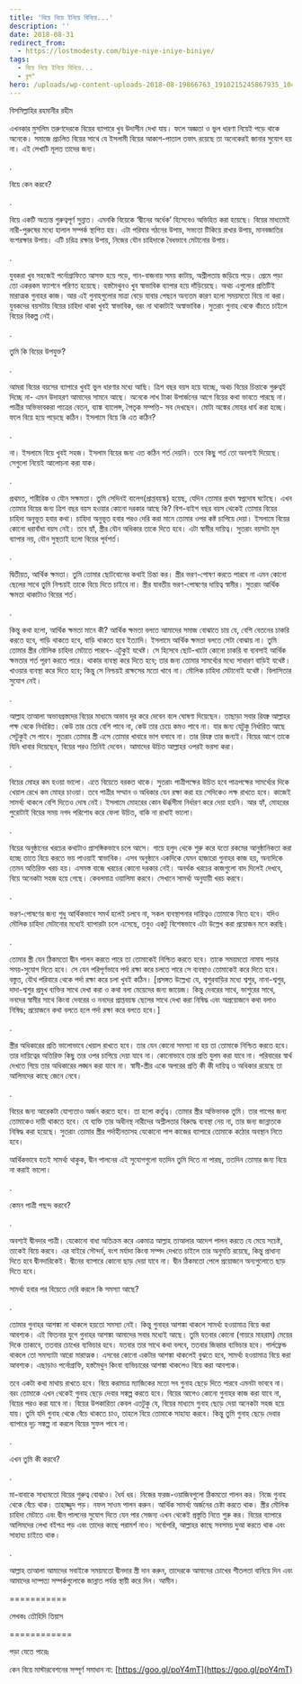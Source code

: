 ```yaml
---
title: 'বিয়ে নিয়ে ইনিয়ে বিনিয়ে...'
description: ''
date: 2018-08-31
redirect_from:
  - https://lostmodesty.com/biye-niye-iniye-biniye/
tags:
  - বিয়ে নিয়ে ইনিয়ে বিনিয়ে...
  - ব্লগ"
hero: /uploads/wp-content-uploads-2018-08-19866763_1910215245867935_1042820098_o.jpg
---
```


বিসমিল্লাহির রহমানীর রহীম

এখনকার মুসলিম তরুণদেরকে বিয়ের ব্যাপারে খুব উদাসীন দেখা যায়। ফলে অজ্ঞতা ও ভুল ধারণা নিয়েই পড়ে থাকে অনেকে। সমাজে প্রচলিত বিয়ের সাথে যে ইসলামী বিয়ের আকাশ-পাতাল তফাৎ রয়েছে তা অনেকেরই জানার সুযোগ হয় না। এই লেখাটি মূলত তাদের জন্য।

.

বিয়ে কেন করবে?

.

বিয়ে একটি অত্যন্ত গুরুত্বপূর্ণ সুন্নাত। এমনকি বিয়েকে ‘দ্বীনের অর্ধেক’ হিসেবেও অভিহিত করা হয়েছে। বিয়ের মাধ্যমেই নারী-পুরুষের মধ্যে হালাল সম্পর্ক স্থাপিত হয়। এটা পরিবার গঠনের উপায়, সভ্যতা টিকিয়ে রাখার উপায়, মানবজাতির বংশরক্ষার উপায়। এটি চরিত্র রক্ষার উপায়, নিজের যৌন চাহিদাকে বৈধভাবে মেটানোর উপায়।

.

যুবকরা খুব সহজেই পর্নোগ্রাফিতে আসক্ত হয়ে পড়ে, গান-বাজনায় সময় কাটায়, অশ্লীলতায় জড়িয়ে পড়ে। প্রেমে পড়া তো একরকম ফ্যাশনে পরিণত হয়েছে। হস্তমৈথুনও খুব স্বাভাবিক ব্যাপার হয়ে দাঁড়িয়েছে। অথচ এগুলোর প্রতিটিই মারাত্মক গুনাহর কাজ। আর এই গুনাহগুলোর মাত্রা বেড়ে যাবার পেছনে অন্যতম কারণ হলো সময়মতো বিয়ে না করা। যুবকদের বয়সটায় বিয়ের চাহিদা থাকা খুবই স্বাভাবিক, বরং না থাকাটাই অস্বাভাবিক। সুতরাং গুনাহ থেকে বাঁচতে চাইলে বিয়ের বিকল্প নেই।

.

তুমি কি বিয়ের উপযুক্ত?

.

আমরা বিয়ের বয়সের ব্যাপারে খুবই ভুল ধারণার মধ্যে আছি। ত্রিশ বছর বয়স হয়ে যাচ্ছে, অথচ বিয়ের চিন্তাকে গুরুত্বই দিচ্ছে না- এমন উদাহরণ আমাদের সামনে আছে। অনেকে লাখ টাকা উপার্জনের আগে বিয়ের কথা ভাবতে পারছে না। পাত্রীর অভিভাবকরা পাত্রের বেতন, ব্যাঙ্ক ব্যালেন্স, পৈতৃক সম্পত্তি- সব দেখছেন। মোটা অঙ্কের মোহর ধার্য করা হচ্ছে। ফলে বিয়ে হয়ে পড়েছে কঠিন। ইসলামে বিয়ে কি এত কঠিন?

.

না। ইসলামে বিয়ে খুবই সহজ। ইসলাম বিয়ের জন্য এত কঠিন শর্ত দেয়নি। তবে কিছু শর্ত তো অবশ্যই দিয়েছে। সেগুলো নিয়েই আলোচনা করা যাক।

.

প্রথমত, শারীরিক ও যৌন সক্ষমতা। তুমি সেদিনই বালেগ(প্রাপ্তবয়স্ক) হয়েছ, যেদিন তোমার প্রথম স্বপ্নদোষ ঘটেছে। এখন তোমার বিয়ের জন্য ত্রিশ বছর বয়স হওয়ার কোনো দরকার আছে কি? বিশ-বাইশ বছর বয়স থেকেই তোমার বিয়ের চাহিদা অনুভূত হবার কথা। চাহিদা অনুভূত হবার পরও দেরি করা মানে তোমার ওপর কষ্ট চাপিয়ে দেয়া। ইসলামে বিয়ের কোনো ধরাবাঁধা বয়স নেই। তবে হ্যাঁ, স্ত্রীর যৌন অধিকার তাকে দিতে হবে। এটা স্বামীর দায়িত্ব। সুতরাং বয়সটা মূল ব্যাপার নয়, যৌন সুস্থতাই হলো বিয়ের পূর্বশর্ত।

.

দ্বিতীয়ত, আর্থিক ক্ষমতা। তুমি তোমার ছোটবোনের কথাই চিন্তা কর। স্ত্রীর ভরণ-পোষণ করতে পারবে না এমন কোনো ছেলের সাথে তুমি নিশ্চয়ই তাকে বিয়ে দিতে চাইবে না। স্ত্রীর যাবতীয় ভরণ-পোষণের দায়িত্ব স্বামীর। সুতরাং আর্থিক ক্ষমতা থাকাটাও বিয়ের শর্ত।

.

কিন্তু কথা হলো, আর্থিক ক্ষমতা মানে কী? আর্থিক ক্ষমতা বলতে আমাদের সমাজ বোঝাতে চায় যে, বেশি বেতনের চাকরি করতে হবে, গাড়ি থাকতে হবে, বাড়ি থাকতে হবে ইত্যাদি। ইসলামে আর্থিক ক্ষমতা বলতে সেটা বোঝায় না। তুমি তোমার স্ত্রীর মৌলিক চাহিদা মেটাতে পারবে- এটুকুই যথেষ্ট। সে হিসেবে ছোট-খাটো কোনো চাকরি বা ব্যবসাই আর্থিক ক্ষমতার শর্ত পূরণ করতে পারে। থাকার ব্যবস্থা করে দিতে হবে; তার জন্য তোমার সামর্থ্যের মধ্যে সাধারণ বাড়িই যথেষ্ট। খাওয়ার ব্যবস্থা করে দিতে হবে; কিন্তু সে নিশ্চয়ই রাক্ষসের মতো খাবে না। মৌলিক চাহিদা মেটানোই যথেষ্ট। বিলাসিতার সুযোগ নেই।

.

আল্লাহ তাআলা অভাবগ্রস্তদের বিয়ের মাধ্যমে অভাব দূর করে দেবেন বলে ঘোষণা দিয়েছেন। তাছাড়া সবার রিযক্ব আল্লাহর পক্ষ থেকে নির্ধারিত। কেউ তার চেয়ে বেশি পাবে না, কেউ তার চেয়ে কমও পাবে না। যার জন্য যেটুকু নির্ধারিত আছে সেটুকুই সে পাবে। সুতরাং তোমার স্ত্রী এসে তোমার খাবারে ভাগ বসাবে না। তার রিযক্ব তার জন্যই। বিয়ের আগে তাকে যিনি খাবার দিয়েছেন, বিয়ের পরও তিনিই দেবেন। আমাদের উচিত আল্লাহর ওপরই ভরসা করা।

.

বিয়ের মোহর কম হওয়া ভালো। এতে বিয়েতে বরকত থাকে। সুতরাং পাত্রীপক্ষের উচিত হবে পাত্রপক্ষের সামর্থ্যের দিকে খেয়াল রেখে কম মোহর চাওয়া। তবে পাত্রীর সম্মান ও অধিকার যেন রক্ষা করা হয় সেদিকেও লক্ষ রাখতে হবে। কাজেই সামর্থ্য থাকলে বেশি দিতেও দোষ নেই। ইসলামে মোহরের কোন ঊর্ব্ধসীমা নির্ধারণ করে দেয়া হয়নি। আর হ্যাঁ, মোহরের পুরোটাই বিয়ের সময় নগদ পরিশোধ করে ফেলা উচিত, বাকি না রাখাই ভালো।

.

বিয়ের অনুষ্ঠানের খরচের কথাটাও প্রাসঙ্গিকভাবে চলে আসে। গায়ে হলুদ থেকে শুরু করে যতো রকমের আনুষ্ঠানিকতা করা হচ্ছে তাতে বিয়ে করতে ভয় পাওয়াই স্বাভাবিক। এসব অনুষ্ঠানে একদিকে যেমন হাজারো গুনাহর কাজ হয়, অন্যদিকে তেমন অতিরিক্ত খরচ হয়। এসমস্ত বাজে খরচের কোনো দরকার নেই। অনর্থক খরচের কাজগুলো বাদ দিলেই দেখবে, বিয়ে অনেকটা সহজ হয়ে গেছে। কেবলমাত্র ওয়ালিমা করবে। সেখানে সামর্থ্য অনুযায়ী খরচ করবে।

.

ভরণ-পোষণের জন্য শুধু আর্থিকভাবে সমর্থ হলেই চলবে না, সকল ব্যবস্থাপনার দায়িত্বও তোমাকে নিতে হবে। যদিও মৌলিক চাহিদা মেটানোর মধ্যেই ব্যাপারটা চলে এসেছে, তবুও একটু বিশেষভাবে এটা উল্লেখ করা প্রয়োজন মনে করছি।

.

তোমার স্ত্রী যেন ঠিকমতো দ্বীন পালন করতে পারে তা তোমাকেই নিশ্চিত করতে হবে। তাকে সময়মতো নামায পড়ার সময়-সুযোগ দিতে হবে। সে যেন পরিপূর্ণভাবে পর্দা রক্ষা করে চলতে পারে সে ব্যবস্থাও তোমাকেই করে দিতে হবে। বস্তুত, যৌথ পরিবারে থেকে পর্দা রক্ষা করে চলা খুবই কঠিন। \[প্রসঙ্গত উল্লেখ্য যে, শ্বশুরবাড়ির মধ্যে শ্বশুর, নানা-শ্বশুর, দাদা-শ্বশুর প্রমুখ ব্যক্তির সাথে দেখা করা ও কথা বলা মেয়েদের জন্য জায়েজ। কিন্তু দেবরের সাথে, ভাশুরের সাথে, ননদের স্বামীর সাথে কিংবা দেবরের ও ননদের প্রাপ্তবয়স্ক ছেলের সাথে দেখা করা নিষিদ্ধ এবং অপ্রয়োজনে কথা বলাও নিষিদ্ধ; প্রয়োজনে কথা বলতে হলে পর্দা রক্ষা করে বলতে হবে।]

.

স্ত্রীর অধিকারের প্রতি ভালোভাবে খেয়াল রাখতে হবে। তার যেন কোনো সমস্যা না হয় তা তোমাকে নিশ্চিত করতে হবে। তার দায়িত্বের অতিরিক্ত কিছু তার ওপর চাপিয়ে দেয়া যাবে না। কোনোভাবে তার প্রতি যুলম করা যাবে না। পরিবারের স্বার্থ দেখতে গিয়ে তার অধিকারের লঙ্ঘন করা যাবে না। স্বামী-স্ত্রীর একে অপরের প্রতি কী কী দায়িত্ব ও অধিকার রয়েছে তা আলিমদের কাছে জেনে নেবে।

.

বিয়ের জন্য আরেকটা যোগ্যতাও অর্জন করতে হবে। তা হলো কর্তৃত্ব। তোমার স্ত্রীর অভিভাবক তুমি। তার পাপের জন্য তোমাকেও দায়ী থাকতে হবে। যে ব্যক্তি তার অধীনস্থ নারীদের অশ্লীলতার বিরুদ্ধে ব্যবস্থা নেয় না, তার জন্য জান্নাতকে নিষিদ্ধ করা হয়েছে। সুতরাং তোমার স্ত্রীর পর্দাহীনতাসহ যেকোনো পাপ কাজের ব্যাপারে তোমাকে কঠোর অবস্থান নিতে হবে।

আর্থিকভাবে যতই সামর্থ্য থাকুক, দ্বীন পালনের এই সুযোগগুলো যতদিন তুমি দিতে না পারছ, ততদিন তোমার জন্য বিয়ে না করাই ভালো।

.

কেমন পাত্রী পছন্দ করবে?

.

অবশ্যই দ্বীনদার পাত্রী। যেকোনো বাধা অতিক্রম করে একমাত্র আল্লাহ তাআলার আদেশ পালন করতে যে মেয়ে সচেষ্ট, তাকেই বিয়ে করবে। এর বাইরে সৌন্দর্য, বংশ মর্যাদা কিংবা সম্পদ দেখতে চাইলে তার অনুমতি রয়েছে, কিন্তু প্রাধান্য দিতে হবে দ্বীনদারিকেই। দ্বীনের ব্যাপারে কোনো ছাড় দেয়া যাবে না। দ্বীন ঠিকমতো পেলে প্রয়োজনে অন্যগুলোতে ছাড় দিতে হবে।

সামর্থ্য হবার পর বিয়েতে দেরি করলে কি সমস্যা আছে?

.

তোমার গুনাহর আশঙ্কা না থাকলে হয়তো সমস্যা নেই। কিন্তু গুনাহর আশঙ্কা থাকলে সামর্থ্য হওয়ামাত্র বিয়ে করা আবশ্যক। এই ফিতনার যুগে গুনাহর আশঙ্কা আমাদের সবার মধ্যেই আছে। তুমি যতবার কোনো (গায়রে মাহরাম) মেয়ের দিকে তাকাবে, ততবার চোখের ব্যভিচার হবে। যতবার তার সাথে কথা বলবে, ততবার জিহ্বার ব্যভিচার হবে। গার্লফ্রেন্ড থাকলে তো সমস্যাটা আরো মারাত্মক। এসবের কোনো একটার আশঙ্কা থাকলেই বুঝতে হবে, সামর্থ্য হওয়ামাত্র বিয়ে করা আবশ্যক। এছাড়াও পর্নোগ্রাফি, হস্তমৈথুন কিংবা ব্যভিচারের আশঙ্কা থাকলেও বিয়ে করা আবশ্যক।

তবে একটা কথা মাথায় রাখতে হবে। বিয়ে করামাত্র ম্যাজিকের মতো সব গুনাহ ছেড়ে দিতে পারবে এমনটা ভাববে না। বরং তোমাকে এখন থেকেই গুনাহ ছেড়ে দেবার সঙ্কল্প করতে হবে। বিয়ের আগেও কোনো গুনাহর কাজ করা যাবে না, বিয়ের পরও করা যাবে না। বিয়ের উপকারিতা কেবল এতটুকু যে, বিয়ের মাধ্যমে গুনাহ ছেড়ে দেয়া অনেকটা সহজ হয়ে যায়। তুমি যদি গুনাহ থেকে বেঁচে থাকতে চাও, তাহলে বিয়ে তোমাকে সাহায্য করবে। কিন্তু তুমি গুনাহ ছেড়ে দেবার ব্যাপারে দৃঢ় সঙ্কল্প না করলে বিয়ের সুফল পাবে না।

.

এখন তুমি কী করবে?

.

মা-বাবাকে সাধ্যমতো বিয়ের গুরুত্ব বোঝাও। ধৈর্য ধর। নিজের ফরজ-ওয়াজিবগুলো ঠিকমতো পালন কর। নিজে গুনাহ থেকে বেঁচে থাক। তাহাজ্জুদ পড়। নফল সাওম পালন করুন। আর্থিক সামর্থ্য অর্জনের চেষ্টা করতে থাক। স্ত্রীর মৌলিক চাহিদা মেটাতে এবং দ্বীন পালনের সুযোগ দিতে যেন পার সেজন্য এখন থেকেই প্রস্তুতি নিতে শুরু কর। বিয়ের ব্যাপারে আলিমদের লেখা বইপত্র পড় এবং তাদের কাছে পরামর্শ নাও। সর্বোপরি, আল্লাহর কাছে সবসময় দুআ করতে থাক এবং সাহায্য চাইতে থাক।

.

আল্লাহ তাআলা আমাদের সবাইকে সময়মতো দ্বীনদার স্ত্রী দান করুন, তাদেরকে আমাদের চোখের শীতলতা বানিয়ে দিন এবং আমাদের দাম্পত্য সম্পর্কগুলোকে জান্নাত পর্যন্ত স্থায়ী করে দিন। আমীন।

===========

লেখকঃ তৌহিদি তিয়াস

============

পড়া যেতে পারেঃ

কেন বিয়ে মাস্টারবেশনের সম্পূর্ণ সমাধান না: [https://goo.gl/poY4mT](https://goo.gl/poY4mT)
